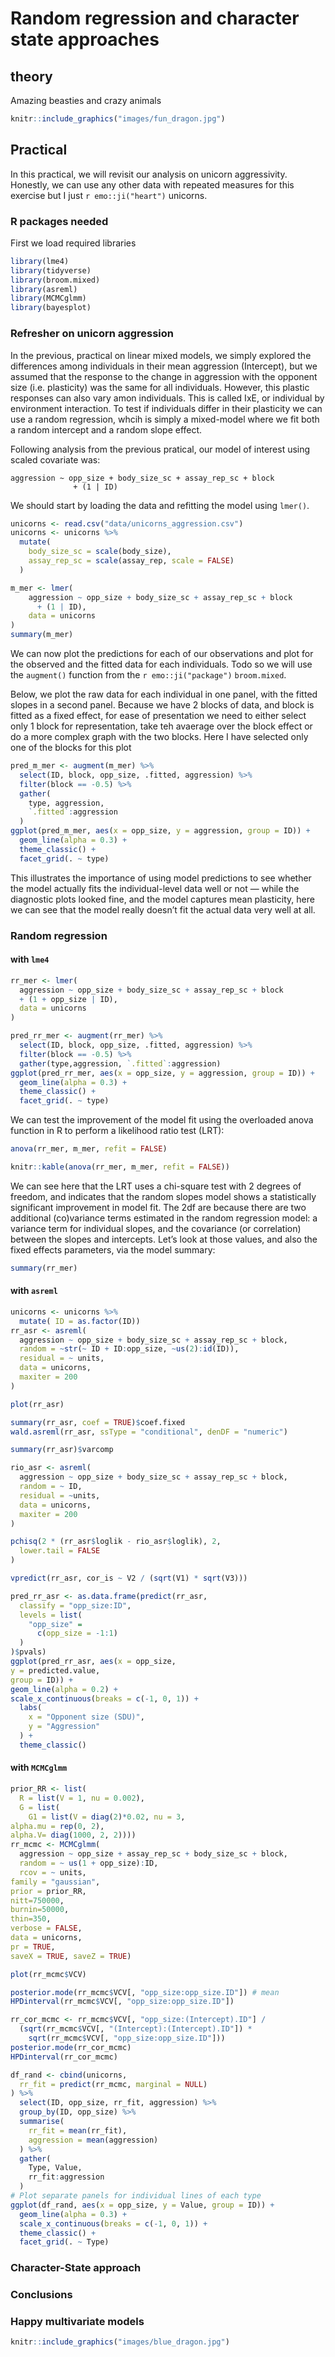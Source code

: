 # Random regression and character state approaches

## theory

Amazing beasties and crazy animals

```r
knitr::include_graphics("images/fun_dragon.jpg")
```

## Practical

In this practical, we will revisit our analysis on unicorn aggressivity.
Honestly, we can use any other data with repeated measures for this exercise
but I just `r emo::ji("heart")` unicorns.

### R packages needed

First we load required libraries
```r
library(lme4)
library(tidyverse)
library(broom.mixed)
library(asreml)
library(MCMCglmm)
library(bayesplot)
```

### Refresher on unicorn aggression

In the previous, practical on linear mixed models, we simply explored the differences among individuals in their mean aggression (Intercept), but we assumed that the response to the change in aggression with the opponent size (i.e. plasticity) was the same for all individuals. However, this plastic responses can also vary amon individuals. This is called IxE, or individual by environment interaction. To test if individuals differ in their plasticity we can use a random regression, whcih is simply a mixed-model where we fit both a random intercept and a random slope effect.

Following analysis from the previous pratical, our model of interest using scaled covariate was:

```
aggression ~ opp_size + body_size_sc + assay_rep_sc + block
              + (1 | ID)
```

We should start by loading the data and refitting the model using `lmer()`.

```r
unicorns <- read.csv("data/unicorns_aggression.csv")
unicorns <- unicorns %>%
  mutate(
    body_size_sc = scale(body_size),
    assay_rep_sc = scale(assay_rep, scale = FALSE)
  )

m_mer <- lmer(
    aggression ~ opp_size + body_size_sc + assay_rep_sc + block
      + (1 | ID),
    data = unicorns
)
summary(m_mer)
```

We can now plot the predictions for each of our observations and plot for the observed and the fitted data for each individuals. Todo so we will use the `augment()` function from the `r emo::ji("package")` `broom.mixed`.

Below, we plot the raw data for each individual in one panel, with the fitted slopes in a second panel. Because
we have 2 blocks of data, and block is fitted as a fixed effect, for ease of presentation we need to either  select only 1 block for representation, take teh avaerage over the block effect or do a more complex graph with the two blocks. Here I have selected only one of the blocks for this plot

```r
pred_m_mer <- augment(m_mer) %>%
  select(ID, block, opp_size, .fitted, aggression) %>%
  filter(block == -0.5) %>%
  gather(
    type, aggression,
    `.fitted`:aggression
  )
ggplot(pred_m_mer, aes(x = opp_size, y = aggression, group = ID)) +
  geom_line(alpha = 0.3) +
  theme_classic() +
  facet_grid(. ~ type)
```

This illustrates the importance of using model predictions to see whether the model actually fits the individual-level data well or not — while the diagnostic plots looked fine, and the model captures mean plasticity, here we can see that the model really doesn’t fit the actual data very well at all. 

<!--The code below provides a different (and slightly more in-depth) look at this same combination of fitted slope / real data, and indicates that the fitted slopes systematically under- and over-estimate plasticity
in aggression at the individual level (figure not shown since it has `r length(unique(unicorns$ID))` panels).

need to figure out the code
-->

### Random regression

#### with `lme4`


```r
rr_mer <- lmer(
  aggression ~ opp_size + body_size_sc + assay_rep_sc + block
  + (1 + opp_size | ID),
  data = unicorns
)
```

```r
pred_rr_mer <- augment(rr_mer) %>%
  select(ID, block, opp_size, .fitted, aggression) %>%
  filter(block == -0.5) %>%
  gather(type,aggression, `.fitted`:aggression)
ggplot(pred_rr_mer, aes(x = opp_size, y = aggression, group = ID)) +
  geom_line(alpha = 0.3) +
  theme_classic() +
  facet_grid(. ~ type)
```


We can test the improvement of the model fit using the overloaded anova function in R to perform a likelihood ratio test (LRT):

```r
anova(rr_mer, m_mer, refit = FALSE)
```

```r
knitr::kable(anova(rr_mer, m_mer, refit = FALSE))
```

We can see here that the LRT uses a chi-square test with 2 degrees of freedom, and indicates that the random slopes model shows a statistically significant improvement in model fit. The 2df are because there are two additional (co)variance terms estimated in the random regression model: a variance term for individual slopes, and the covariance (or correlation) between the slopes and intercepts. Let’s look at those values, and also the fixed effects parameters, via the model summary:

```r
summary(rr_mer)
```


#### with `asreml`

```r
unicorns <- unicorns %>%
  mutate( ID = as.factor(ID))
rr_asr <- asreml(
  aggression ~ opp_size + body_size_sc + assay_rep_sc + block,
  random = ~str(~ ID + ID:opp_size, ~us(2):id(ID)),
  residual = ~ units,
  data = unicorns,
  maxiter = 200
)
```

```r
plot(rr_asr)
```

```r
summary(rr_asr, coef = TRUE)$coef.fixed
wald.asreml(rr_asr, ssType = "conditional", denDF = "numeric")
```

```r
summary(rr_asr)$varcomp
```

```r
rio_asr <- asreml(
  aggression ~ opp_size + body_size_sc + assay_rep_sc + block,
  random = ~ ID,
  residual = ~units,
  data = unicorns,
  maxiter = 200
)
```

```r
pchisq(2 * (rr_asr$loglik - rio_asr$loglik), 2,
  lower.tail = FALSE
)
```

```r
vpredict(rr_asr, cor_is ~ V2 / (sqrt(V1) * sqrt(V3)))
```

```r
pred_rr_asr <- as.data.frame(predict(rr_asr,
  classify = "opp_size:ID",
  levels = list(
    "opp_size" =
      c(opp_size = -1:1)
  )
)$pvals)
ggplot(pred_rr_asr, aes(x = opp_size,
y = predicted.value,
group = ID)) +
geom_line(alpha = 0.2) +
scale_x_continuous(breaks = c(-1, 0, 1)) +
  labs(
    x = "Opponent size (SDU)",
    y = "Aggression"
  ) +
  theme_classic()
```


#### with `MCMCglmm`

```r
prior_RR <- list(
  R = list(V = 1, nu = 0.002),
  G = list(
    G1 = list(V = diag(2)*0.02, nu = 3,
alpha.mu = rep(0, 2),
alpha.V= diag(1000, 2, 2))))
rr_mcmc <- MCMCglmm(
  aggression ~ opp_size + assay_rep_sc + body_size_sc + block,
  random = ~ us(1 + opp_size):ID,
  rcov = ~ units,
family = "gaussian",
prior = prior_RR,
nitt=750000,
burnin=50000,
thin=350,
verbose = FALSE,
data = unicorns,
pr = TRUE,
saveX = TRUE, saveZ = TRUE)
```


```r
plot(rr_mcmc$VCV)
```

```r
posterior.mode(rr_mcmc$VCV[, "opp_size:opp_size.ID"]) # mean
HPDinterval(rr_mcmc$VCV[, "opp_size:opp_size.ID"])
```

```r
rr_cor_mcmc <- rr_mcmc$VCV[, "opp_size:(Intercept).ID"] /
  (sqrt(rr_mcmc$VCV[, "(Intercept):(Intercept).ID"]) *
    sqrt(rr_mcmc$VCV[, "opp_size:opp_size.ID"]))
posterior.mode(rr_cor_mcmc)
HPDinterval(rr_cor_mcmc)
```

```r
df_rand <- cbind(unicorns,
  rr_fit = predict(rr_mcmc, marginal = NULL)
) %>%
  select(ID, opp_size, rr_fit, aggression) %>%
  group_by(ID, opp_size) %>%
  summarise(
    rr_fit = mean(rr_fit),
    aggression = mean(aggression)
  ) %>%
  gather(
    Type, Value,
    rr_fit:aggression
  )
# Plot separate panels for individual lines of each type
ggplot(df_rand, aes(x = opp_size, y = Value, group = ID)) +
  geom_line(alpha = 0.3) +
  scale_x_continuous(breaks = c(-1, 0, 1)) +
  theme_classic() +
  facet_grid(. ~ Type)
```


### Character-State approach


### Conclusions


### Happy multivariate models

```r
knitr::include_graphics("images/blue_dragon.jpg")
```



